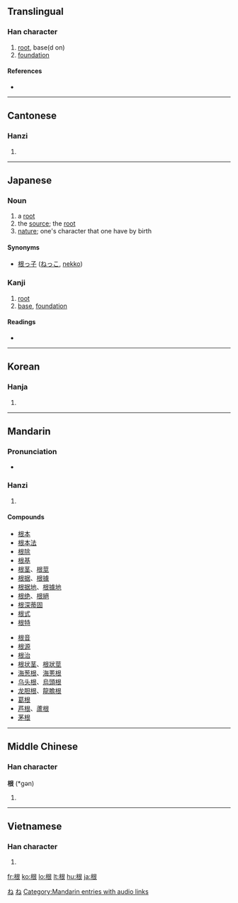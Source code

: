 ==Translingual==

===Han character===
{{Han char|rn=75|rad=木|as=06|sn=10|four=4793<sub>2</sub>|canj=木日女 (DAV)}}

# [[root]], base(d on)
# [[foundation]]

====References====
* {{Han ref|kx=0524.070|dkj=14745|dj=0912.090|hdz=21208.020|uh=6839|ud=26681|bh=AEDA|bd=44762}}

----

==Cantonese==

===Hanzi===
{{yue-hanzi|jyut=|y=[[gan1]]}}

# {{defn|Cantonese|sort=木06}}

----

==Japanese==

===Noun===
{{ja-noun|k|hira=ね|rom=ne}}

# a [[root]]
# the [[source]]; the [[root]]
# [[nature]]; one's character that one have by birth

====Synonyms====
* [[根っ子]] ([[ねっこ]], [[nekko]])

===Kanji===
{{ja-kanji|grade=3|rs=木06}}

# [[root]]
# [[base]], [[foundation]]

====Readings====
* {{ja-readings|on=[[こん]] (kon)|kun=[[ね]] (ne)}}

[[Category:1000 Japanese basic words|ね]]
[[Category:ja:Botany|ね]]

----

==Korean==

===Hanja===
{{ko-hanja|hangeul=근|eumhun=|rv=geun|mr=kŭn|y=kun}}

# {{defn|Korean|sort=木06}}

----

==Mandarin==

===Pronunciation===
* {{audio|zh-gēn.ogg|audio}}

===Hanzi===
{{cmn-hanzi|pin=[[gēn]] ([[gen1]]), [[shì]] ([[shi4]])|wg=[[ken1|ken<sup>1</sup>]], [[shih4|shih<sup>4</sup>]]}}

# {{defn|Mandarin|sort=木06}}

====Compounds====
{{top2}}
* [[根本]]
* [[根本法]]
* [[根除]]
* [[根基]]
* [[根茎]]、[[根莖]]
* [[根据]]、[[根據]]
* [[根据地]]、[[根據地]]
* [[根绝]]、[[根絕]]
* [[根深蒂固]]
* [[根式]]
* [[根特]]
{{mid2}}
* [[根音]]
* [[根源]]
* [[根治]]
* [[根状茎]]、[[根狀莖]]
* [[海葱根]]、[[海蔥根]]
* [[乌头根]]、[[烏頭根]]
* [[龙胆根]]、[[龍膽根]]
* [[葛根]]
* [[芦根]]、[[蘆根]]
* [[茅根]]
{{bottom}}

[[Category:Mandarin entries with audio links]]

----

==Middle Chinese==

===Han character===
'''根''' (*gən)<!--note: asterisk indicates that this character appears more than four times in the Tang Dynasty corpus of literature-->

# {{defn|Middle Chinese|sort=木06}}

----

==Vietnamese==

===Han character===
{{vi-hantu|[[căn]], [[cằn]], [[cỗi]]|rs=木06}}

# {{defn|Vietnamese|sort=木06}}

[[fr:根]]
[[ko:根]]
[[lo:根]]
[[lt:根]]
[[hu:根]]
[[ja:根]]